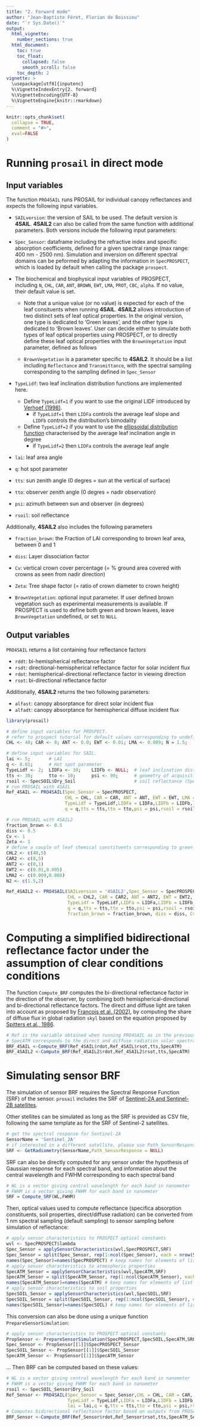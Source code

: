```yaml
---
title: "2. Forward mode"
author: "Jean-Baptiste Féret, Florian de Boissieu"
date: "`r Sys.Date()`"
output:
  html_vignette:
    number_sections: true
  html_document:
    toc: true
    toc_float:
      collapsed: false
      smooth_scroll: false
    toc_depth: 2
vignette: >
  \usepackage[utf8]{inputenc}
  %\VignetteIndexEntry{2. forward}
  %\VignetteEncoding{UTF-8}
  %\VignetteEngine{knitr::rmarkdown}
---
```


```r
knitr::opts_chunk$set(
  collapse = TRUE,
  comment = "#>",
  eval=FALSE
)
```

# Running `prosail` in direct mode

## Input variables
The function `PRO4SAIL` runs PROSAIL for individual canopy reflectances and expects the following input variables.

* `SAILversion`: the version of SAIL to be used. The default version is __4SAIL__. __4SAIL2__ can also be called from the same function with additional parameters. Both versions include the following input parameters:

* `Spec_Sensor`: dataframe including the refractive index and specific absorption ceofficients, defined for a given spectral range (max range: 400 nm - 2500 nm). Simulation and inversion on different spectral domains can be peformed by adapting the information in `SpecPROSPECT`, which is loaded by default when calling the package `prospect`.

* The biochemical and biophysical input variables of PROSPECT, including `N`, `CHL`, `CAR`, `ANT`, `BROWN`, `EWT`, `LMA`, `PROT`, `CBC`, `alpha`. If no value, their default value is set.

    * Note that a unique value (or no value) is expected for each of the leaf consituents when running __4SAIL__. __4SAIL2__ allows introduction of two distinct sets of leaf optical properties. In the original version, one type is dedicated to 'Green leaves', and the other type is dedicated to 'Brown leaves'. User can decide either to simulate both types of leaf optical properties using PROSPECT, or to directly define these leaf optical properties with the `BrownVegetation` input parameter, defined as follows

    * `BrownVegetation` is a parameter specific to  __4SAIL2__. It should be a list including `Reflectance` and `Transmittance`, with the spectral sampling corresponding to the sampling defined in `Spec_Sensor`
    
* `TypeLidf`: two leaf inclination distribution functions are implemented here. 

    * Define `TypeLidf=1` if you want to use the original LIDF introduced by [Verhoef (1998)](https://edepot.wur.nl/210943).
        * if `TypeLidf=1` then `LIDFa` controls the average leaf slope and `LIDFb` controls the distribution's bimodality
    * Define `TypeLidf=2` if you want to use the [ellipsoidal distribution function](https://www.sciencedirect.com/science/article/pii/0168192386900109) characterised by the average leaf inclination angle in degree
        * if `TypeLidf=2` then `LIDFa` controls the average leaf angle

* `lai`: leaf area angle

* `q`: hot spot parameter

* `tts`: sun zenith angle (0 degres = sun at the vertical of surface)

* `tto`: observer zenith angle (0 degres = nadir observation)

* `psi`: azimuth between sun and observer (in degrees)

* `rsoil`: soil reflectance

Additionally, __4SAIL2__ also includes the following parameters

* `fraction_brown`: the Fraction of LAI corresponding to brown leaf area, between 0 and 1

* `diss`: Layer dissociation factor

* `Cv`: vertical crown cover percentage (= % ground area covered with crowns as seen from nadir direction)

* `Zeta`: Tree shape factor (= ratio of crown diameter to crown height)

* `BrownVegetation`: optional input parameter. If user defined brown vegetation such as experimental measurements is available. If PROSPECT is used to define both green and brown leaves, leave `BrownVegetation` undefined, or set to `NULL`

## Output variables
`PRO4SAIL` returns a list containing four reflectance factors 

* `rddt`: bi-hemispherical reflectance factor
* `rsdt`: directional-hemispherical reflectance factor for solar incident flux
*	`rdot`: hemispherical-directional reflectance factor in viewing direction
* `rsot`: bi-directional reflectance factor

Additionally, __4SAIL2__ returns the two following parameters: 

* `alfast`: canopy absorptance for direct solar incident flux
* `alfadt`: canopy absorptance for hemispherical diffuse incident flux


```r
library(prosail)

# define input variables for PROSPECT. 
# refer to prospect tutorial for default values corresponding to undefined PROSPECT variables
CHL <- 40; CAR <- 8; ANT <- 0.0; EWT <- 0.01; LMA <- 0.009; N = 1.5;

# define input variables for SAIL. 
lai <- 5;       # LAI
q <- 0.01;      # Hot spot parameter
TypeLidf <- 2;  LIDFa <- 30;    LIDFb <- NULL;  # leaf inclination distribution function parameters
tts <- 30;      tto <- 10;      psi <- 90;      # geometry of acquisition
rsoil <- SpecSOIL$Dry_Soil                      # soil reflectance (SpecSOIL includes Dry_Soil and Wet_Soil properties)
# run PROSAIL with 4SAIL
Ref_4SAIL <- PRO4SAIL(Spec_Sensor = SpecPROSPECT,
                      CHL = CHL, CAR = CAR, ANT = ANT, EWT = EWT, LMA = LMA, N = N,
                      TypeLidf = TypeLidf,LIDFa = LIDFa,LIDFb = LIDFb,lai = lai,
                      q = q,tts = tts,tto = tto,psi = psi,rsoil = rsoil)

# run PROSAIL with 4SAIL2
fraction_brown <- 0.5
diss <- 0.5
Cv <- 1
Zeta <- 1
# define a couple of leaf chemical constituents corresponding to green and brown leaves
CHL2 <- c(40,5)
CAR2 <- c(8,5)
ANT2 <- c(0,1)
EWT2 <- c(0.01,0.005)
LMA2 <- c(0.009,0.008)
N2 <- c(1.5,2)

Ref_4SAIL2 <- PRO4SAIL(SAILversion = '4SAIL2',Spec_Sensor = SpecPROSPECT,
                       CHL = CHL2, CAR = CAR2, ANT = ANT2, EWT = EWT2, LMA = LMA2, N = N2,
                       TypeLidf = TypeLidf,LIDFa = LIDFa,LIDFb = LIDFb,lai = lai,
                       q = q,tts = tts,tto = tto,psi = psi,rsoil = rsoil,
                       fraction_brown = fraction_brown, diss = diss, Cv = Cv, Zeta = Zeta)
```


# Computing a simplified bidirectional reflectance factor under the assumption of clear conditions conditions

The function `Compute_BRF` computes the bi-directional reflectance factor in the direction of the observer, by combining both hemispherical-directional and bi-directional reflectance factors.
The direct and diffuse light are taken into account as proposed by [Francois et al. (2002)](https://doi.org/10.1051/agro:2002033), by computing the share of diffuse flux in global radiation `skyl` based on the equation proposed by [Spitters et al., 1986](https://www.sciencedirect.com/science/article/pii/0168192386900602).

```r
# Ref is the variable obtained when running PRO4SAIL as in the previous illustration
# SpecATM corresponds to the direct and diffuse radiation solar spectra
BRF_4SAIL <-Compute_BRF(Ref_4SAIL$rdot,Ref_4SAIL$rsot,tts,SpecATM)
BRF_4SAIL2 <-Compute_BRF(Ref_4SAIL2$rdot,Ref_4SAIL2$rsot,tts,SpecATM)

```

# Simulating sensor BRF

The simulation of sensor BRF requires the Spectral Response Function (SRF) of the sensor. 
`prosail` includes the SRF of [Sentinel-2A and Sentinel-2B satellites](https://earth.esa.int/documents/247904/685211/S2-SRF_COPE-GSEG-EOPG-TN-15-0007_3.0.xlsx).

Other stellites can be simulated as long as the SRF is provided as CSV file, following the same template as for the SRF of Sentinel-2 satellites. 

```r
# get the spectral response for Sentinel-2A
SensorName = 'Sentinel_2A'
# if interested in a different satellite, please use Path_SensorResponse to locate the SRF file expected to be named 'SensorName_Spectral_Response.csv' (separator = tabulations)
SRF <- GetRadiometry(SensorName,Path_SensorResponse = NULL)
```

SRF can also be directly computed for any sensor under the hypothesis of Gaussian response for each spectral band, and information about the central wavelength and FWHM corresponding to each spectral band

```r
# WL is a vector giving central wavelength for each band in nanometer
# FWHM is a vector giving FWHM for each band in nanometer
SRF = Compute_SRF(WL,FWHM)
```

Then, optical values used to compute reflectance (specifica absorption constituents, soil properties, direct/diffuse radiation) can be converted from 1 nm spectral sampling (default sampling) to sensor sampling before simulation of reflectance:

```r
# apply sensor characteristics to PROSPECT optical constants
wvl <- SpecPROSPECT$lambda
Spec_Sensor = applySensorCharacteristics(wvl,SpecPROSPECT,SRF)
Spec_Sensor = split(Spec_Sensor, rep(1:ncol(Spec_Sensor), each = nrow(Spec_Sensor))) # split matrix into list
names(Spec_Sensor)=names(SpecPROSPECT) # keep names for elements of list
# apply sensor characteristics to atmospheric properties
SpecATM_Sensor = applySensorCharacteristics(wvl,SpecATM,SRF)
SpecATM_Sensor = split(SpecATM_Sensor, rep(1:ncol(SpecATM_Sensor), each = nrow(SpecATM_Sensor))) # split matrix into list
names(SpecATM_Sensor)=names(SpecATM) # keep names for elements of list
# apply sensor characteristics to soil properties
SpecSOIL_Sensor = applySensorCharacteristics(wvl,SpecSOIL,SRF)
SpecSOIL_Sensor = split(SpecSOIL_Sensor, rep(1:ncol(SpecSOIL_Sensor), each = nrow(SpecSOIL_Sensor))) # split matrix into list
names(SpecSOIL_Sensor)=names(SpecSOIL) # keep names for elements of list
```

This conversion can also be done using a unique function `PrepareSensorSimulation`:

```r
# apply sensor characteristics to PROSPECT optical constants
PropSensor <- PrepareSensorSimulation(SpecPROSPECT,SpecSOIL,SpecATM,SRF)
Spec_Sensor <- PropSensor[[1]]$SpecPROSPECT_Sensor
SpecSOIL_Sensor <- PropSensor[[1]]$SpecSOIL_Sensor
SpecATM_Sensor <- PropSensor[[1]]$SpecATM_Sensor
```

... Then BRF can be computed based on these values:

```r
# WL is a vector giving central wavelength for each band in nanometer
# FWHM is a vector giving FWHM for each band in nanometer
rsoil <- SpecSOIL_Sensor$Dry_Soil
Ref_Sensor <- PRO4SAIL(Spec_Sensor = Spec_Sensor,CHL = CHL, CAR = CAR, ANT = ANT, EWT = EWT, LMA = LMA, N = N,
                       TypeLidf = TypeLidf,LIDFa = LIDFa,LIDFb = LIDFb,
                       lai = lai,q = q,tts = tts,tto = tto,psi = psi,rsoil = rsoil)
# Computes bidirectional reflectance factor based on outputs from PROSAIL and sun position
BRF_Sensor <-Compute_BRF(Ref_Sensor$rdot,Ref_Sensor$rsot,tts,SpecATM_Sensor)
```

